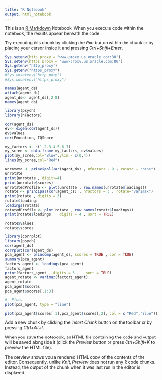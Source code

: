 ```yaml
---
title: "R Notebook"
output: html_notebook
---
```


This is an [R Markdown](http://rmarkdown.rstudio.com) Notebook. When you execute code within the notebook, the results appear beneath the code. 

Try executing this chunk by clicking the *Run* button within the chunk or by placing your cursor inside it and pressing *Ctrl+Shift+Enter*. 
```r
Sys.setenv(http_proxy = "www-proxy.us.oracle.com:80")
Sys.setenv(https_proxy = "www-proxy.us.oracle.com:80")
Sys.getenv("http_proxy")
Sys.getenv("https_proxy")
#Sys.unsetenv("http_poxy")
#Sys.unsetenv("https_proxy")
```

```r
names(agent_ds)
attach(agent_ds)
agent_ds<- agent_ds[,2:8]
names(agent_ds)
```

```r
library(psych)
library(nFactors)
```

```r
cor(agent_ds)
ev<- eigen(cor(agent_ds))
ev$values
cor(Education, IQScore)
```
```r
my_factors <- c(1,2,3,4,5,6,7)
my_scree <- data.frame(my_factors, ev$values)
plot(my_scree,col="Blue",ylim = c(0,4))
lines(my_scree,col="Red")

```
```r
unrotate <- principal(cor(agent_ds) , nfactors = 3 , rotate = "none")
unrotate
print(unrotate , digits=4)
print(unrotate$scores)
unrotatedProfile <- plot(unrotate , row.names(unrotate$loadings))
rotate <- principal(cor(agent_ds) , nfactors = 3 , rotate="varimax")
print(rotate , digits = 3)
rotate$loadings
loadings(rotate)
rotatedProfile <- plot(rotate , row.names(rotate$loadings))
print(rotate$loadings ,  digits = 4 , sort = TRUE)
```
```r
rotate$values
rotate$scores
```
```r
library(corrplot)
library(psych)
cor(agent_ds)
corrplot(cor(agent_ds))
pca_agent <- princomp(agent_ds, scores = TRUE , cor = TRUE)
summary(pca_agent)
factors_agent <- loadings(pca_agent)
factors_agent
print(factors_agent , digits = 3 ,   sort = TRUE)
agent_rotate <- varimax(factors_agent)
agent_rotate
pca_agent$scores
pca_agent$scores[,1:3]

```
```r
#  Plots
plot(pca_agent, type = "line")
```
```r
plot(pca_agent$scores[,1],pca_agent$scores[,2], col = c("Red","Blue"))
```

Add a new chunk by clicking the *Insert Chunk* button on the toolbar or by pressing *Ctrl+Alt+I*.

When you save the notebook, an HTML file containing the code and output will be saved alongside it (click the *Preview* button or press *Ctrl+Shift+K* to preview the HTML file).

The preview shows you a rendered HTML copy of the contents of the editor. Consequently, unlike *Knit*, *Preview* does not run any R code chunks. Instead, the output of the chunk when it was last run in the editor is displayed.
